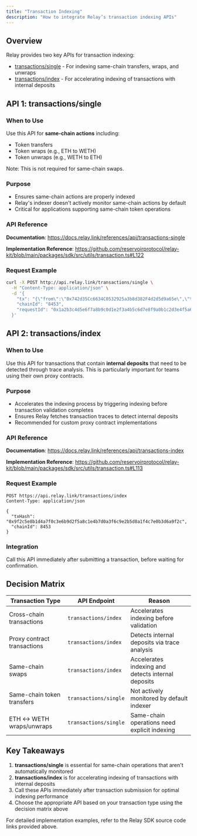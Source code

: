 ```yaml
---
title: "Transaction Indexing"
description: "How to integrate Relay’s transaction indexing APIs"
---
```


## Overview

Relay provides two key APIs for transaction indexing:

- [transactions/single](/references/api/transactions-single) - For indexing same-chain transfers, wraps, and unwraps
- [transactions/index](/references/api/transactions-index) - For accelerating indexing of transactions with internal deposits

## API 1: transactions/single

### When to Use

Use this API for **same-chain actions** including:

- Token transfers
- Token wraps (e.g., ETH to WETH)
- Token unwraps (e.g., WETH to ETH)

Note: This is not required for same-chain swaps.

### Purpose

- Ensures same-chain actions are properly indexed
- Relay's indexer doesn't actively monitor same-chain actions by default
- Critical for applications supporting same-chain token operations

### API Reference

**Documentation**: https://docs.relay.link/references/api/transactions-single

**Implementation Reference**: https://github.com/reservoirprotocol/relay-kit/blob/main/packages/sdk/src/utils/transaction.ts#L122

### Request Example

```bash
curl -X POST http://api.relay.link/transactions/single \
  -H "Content-Type: application/json" \
  -d '{
    "tx": "{\"from\":\"0x742d35Cc6634C0532925a3b8d382F4d2d5d9a65e\",\"to\":\"0x833589fCD6eDb6E08f4c7C32D4f71b54bdA02913\",\"data\":\"0xa9059cbb000000000000000000000000742d35cc6634c0532925a3b8d382f4d2d5d9a65e0000000000000000000000000000000000000000000000000de0b6b3a7640000\",\"value\":\"0\",\"chainId\":8453,\"txHash\":\"0x7d1af7f8c6b5e9d4a2f3b8c7e6d9f2a5b4c7e8d1f6a3b9c2e5d8f1a4b7c0e3d6\"}",
    "chainId": "8453",
    "requestId": "0x1a2b3c4d5e6f7a8b9c0d1e2f3a4b5c6d7e8f9a0b1c2d3e4f5a6b7c8d9e0f1a2b"
  }'
```

## API 2: transactions/index

### When to Use

Use this API for transactions that contain **internal deposits** that need to be detected through trace analysis. This is particularly important for teams using their own proxy contracts.

### Purpose

- Accelerates the indexing process by triggering indexing before transaction validation completes
- Ensures Relay fetches transaction traces to detect internal deposits
- Recommended for custom proxy contract implementations

### API Reference

**Documentation**: https://docs.relay.link/references/api/transactions-index

**Implementation Reference**: https://github.com/reservoirprotocol/relay-kit/blob/main/packages/sdk/src/utils/transaction.ts#L113

### Request Example

```http
POST https://api.relay.link/transactions/index
Content-Type: application/json

{
  "txHash": "0x9f2c5e8b1d4a7f0c3e6b9d2f5a8c1e4b7d0a3f6c9e2b5d8a1f4c7e0b3d6a9f2c",
  "chainId": 8453
}
```

### Integration

Call this API immediately after submitting a transaction, before waiting for confirmation.

## Decision Matrix

| Transaction Type            | API Endpoint          | Reason                                             |
| --------------------------- | --------------------- | -------------------------------------------------- |
| Cross-chain transactions    | `transactions/index`  | Accelerates indexing before validation             |
| Proxy contract transactions | `transactions/index`  | Detects internal deposits via trace analysis       |
| Same-chain swaps            | `transactions/index`  | Accelerates indexing and detects internal deposits |
| Same-chain token transfers  | `transactions/single` | Not actively monitored by default indexer          |
| ETH ↔ WETH wraps/unwraps    | `transactions/single` | Same-chain operations need explicit indexing       |

## Key Takeaways

1. **transactions/single** is essential for same-chain operations that aren't automatically monitored
2. **transactions/index** is for accelerating indexing of transactions with internal deposits
3. Call these APIs immediately after transaction submission for optimal indexing performance
4. Choose the appropriate API based on your transaction type using the decision matrix above

For detailed implementation examples, refer to the Relay SDK source code links provided above.